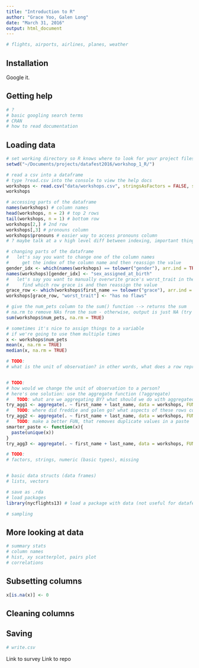 ```yaml
---
title: "Introduction to R"
author: "Grace Yoo, Galen Long"
date: "March 31, 2016"
output: html_document
---
```


```R

# flights, airports, airlines, planes, weather
```

## Installation

Google it.

## Getting help

```R
# ?
# basic googling search terms
# CRAN
# how to read documentation
```

## Loading data

```R
# set working directory so R knows where to look for your project files
setwd("~/Documents/projects/datafest2016/workshop_1_R/")

# read a csv into a dataframe
# type ?read.csv into the console to view the help docs
workshops <- read.csv("data/workshops.csv", stringsAsFactors = FALSE, strip.white = TRUE, na.strings = c("NA", "NULL", ""), sep = ",")
workshops

# accessing parts of the dataframe
names(workshops) # column names
head(workshops, n = 2) # top 2 rows
tail(workshops, n = 1) # bottom row
workshops[2,] # 2nd row
workshops[,3] # pronouns column
workshops$pronouns # easier way to access pronouns column
# ? maybe talk at a v high level diff between indexing, important thing is to tell them if [] or $ indexing doesnt work try the other

# changing parts of the dataframe
#   let's say you want to change one of the column names
#     get the index of the column name and then reassign the value
gender_idx <- which(names(workshops) == tolower("gender"), arr.ind = TRUE)
names(workshops)[gender_idx] <- "sex_assigned_at_birth"
#   let's say you want to manually overwrite grace's worst_trait in the dataframe
#     find which row grace is and then reassign the value
grace_row <- which(workshops$first_name == tolower("grace"), arr.ind = TRUE)
workshops[grace_row, "worst_trait"] <- "has no flaws"

# give the num_pets column to the sum() function --> returns the sum
# na.rm to remove NAs from the sum - otherwise, output is just NA (try it!)
sum(workshops$num_pets, na.rm = TRUE)

# sometimes it's nice to assign things to a variable
# if we're going to use them multiple times
x <- workshops$num_pets
mean(x, na.rm = TRUE)
median(x, na.rm = TRUE)

# TODO:
# what is the unit of observation? in other words, what does a row represent?


# TODO:
# how would we change the unit of observation to a person?
# here's one solution: use the aggregate function (?aggregate)
#   TODO: what are we aggregating BY? what should we do with aggregated values?
try_agg1 <- aggregate(. ~ first_name + last_name, data = workshops, FUN = paste)
#   TODO: where did freddie and galen go? what aspects of these rows could have caused their data to disappear?
try_agg2 <- aggregate(. ~ first_name + last_name, data = workshops, FUN = paste, na.action = na.pass)
#   TODO: make a better FUN, that removes duplicate values in a paste
smarter_paste <- function(x){
  paste(unique(x))
}
try_agg3 <- aggregate(. ~ first_name + last_name, data = workshops, FUN = smarter_paste, na.action = na.pass)

# TODO:
# factors, strings, numeric (basic types), missing


# basic data structs (data frames)
# lists, vectors

# save as .rda
# load packages
library(nycflights13) # load a package with data (not useful for datafest)

# sampling
```

## More looking at data

```R

# summary stats
# column names
# hist, xy scatterplot, pairs plot
# correlations
```

## Subsetting columns

```R
x[is.na(x)] <- 0
```

## Cleaning columns



## Saving

```R
# write.csv
```

Link to survey
Link to repo
